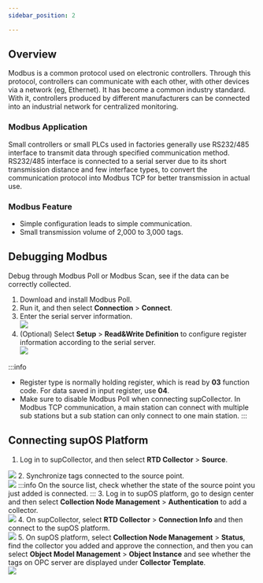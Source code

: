 ```yaml
---
sidebar_position: 2

---
```

## Overview
Modbus is a common protocol used on electronic controllers.
Through this protocol, controllers can communicate with each other, with other devices via a network (eg, Ethernet).
It has become a common industry standard. With it, controllers produced by different manufacturers can be connected into an industrial network for centralized monitoring.
### Modbus Application
Small controllers or small PLCs used in factories generally use RS232/485 interface to transmit data through specified communication method.
RS232/485 interface is connected to a serial server due to its short transmission distance and few interface types, to convert the communication protocol into Modbus TCP for better transmission in actual use.
### Modbus Feature
- Simple configuration leads to simple communication.
- Small transmission volume of 2,000 to 3,000 tags.
## Debugging Modbus
Debug through Modbus Poll or Modbus Scan, see if the data can be correctly collected.
1. Download and install Modbus Poll.
2. Run it, and then select **Connection** > **Connect**.
3. Enter the serial server information.<br/>
![](https://wordpressfreezonex.oss-cn-hangzhou.aliyuncs.com/collectorDemo/19.jpg)
4. (Optional) Select **Setup** > **Read&Write Definition** to configure register information according to the serial server.<br/>
![](https://wordpressfreezonex.oss-cn-hangzhou.aliyuncs.com/collectorDemo/20.jpg)

:::info
- Register type is normally holding register, which is read by **03** function code. For data saved in input register, use **04**.
- Make sure to disable Modbus Poll when connecting supCollector. In Modbus TCP communication, a main station can connect with multiple sub stations but a sub station can only connect to one main station.
:::
## Connecting supOS Platform
1. Log in to supCollector, and then select **RTD Collector** > **Source**.<br/>

![](https://wordpressfreezonex.oss-cn-hangzhou.aliyuncs.com/collectorDemo/8.gif)
2. Synchronize tags connected to the source point.<br/>
![](https://wordpressfreezonex.oss-cn-hangzhou.aliyuncs.com/collectorDemo/9.gif)
:::info
On the source list, check whether the state of the source point you just added is connected.
:::
3. Log in to supOS platform, go to design center and then select **Collection Node Management** > **Authentication** to add a collector.<br/>
![](https://wordpressfreezonex.oss-cn-hangzhou.aliyuncs.com/collectorDemo/10.gif)
4. On supCollector, select **RTD Collector** > **Connection Info** and then connect to the supOS platform.<br/>
![](https://wordpressfreezonex.oss-cn-hangzhou.aliyuncs.com/collectorDemo/11.gif)
5. On supOS platform, select **Collection Node Management** > **Status**, find the collector you added and approve the connection, and then you can select **Object Model Management** > **Object Instance** and see whether the tags on OPC server are displayed under **Collector Template**.<br/>
![](https://wordpressfreezonex.oss-cn-hangzhou.aliyuncs.com/collectorDemo/12.gif)